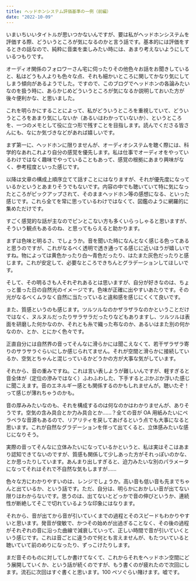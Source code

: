 ```yaml
---
title: ヘッドホンシステム評価基準の一例（前編）
date: "2022-10-09"
---
```


いまいちいいタイトルが思いつかないんですが、要は私がヘッドホンシステムを評価する際、どういうところが気になるのかと言う話です。基本的には評価をするときの話なので、純粋に音楽を楽しみたい時には、あまり考えないようにしているつもりです。

オーディオ関係のフォロワーさん宅に伺ったりその他色々お話をお聞きしていると、私はどうも人よりも色々な点、それも細かいところに関してかなり気にしてしまう傾向があるようでした。ですので、このブログでヘッドホンの各論みたいなのを扱う時に、あらかじめどういうところが気になるか説明しておいた方が後々便利かな、と思いました。

これを明らかにすることによって、私がどういうところを重視していて、どういうところをあまり気にしないか（あるいはわかっていないか）、というところを、一つのメモとして役に立つ形で残すことを目指します。読んでくださる皆さんにも、なにか気づきなどがあれば嬉しいです。

まず第一に、ヘッドホンに限りませんが、オーディオシステムを聴く際には、科学的なあれこれより自分の感覚を優先します。私は仕事でオーディオをやっているわけではなく趣味でやっていることもあって、感覚の根拠にあまり興味がなく、参考程度といった感じです。

以降は文章の構成上順序立てて話すことにはなりますが、それが優先度になっているかというとあまりそうでもないです。内容の中でも聴いていて特に気になったところがピックアップされて、そのままヘッドホン等の感想になる、といった感じです。これら全てを常に思っているわけではなくて、図鑑のように網羅的に集めただけです。

すごく感覚的な話が主なのでピンとこない方も多くいらっしゃると思いますが、そういう観点もあるのね、と思ってもらえると助かります。

まずは色味と明るさ、でしょうか。音を聞いた時になんとなく感じる色ってあると思うのですが、これがなるべく透明で透き通ってる感じに近いほうが嬉しいですね。物によっては黄色かったり白〜青色だったり、はたまた灰色だったりと感じます。これが安定して、必要なところできちんとグラデーションしてほしいです。

そして、その明るさも人それぞれあるとは思いますが、自分が好きなのは、ちょっと曇った日の自然光のイメージです。色味が正確に出やすいあたりです。その光がなるべくムラなく自然に当たっていると違和感を感じにくくて良いです。

また、質感というのも感じます。ツルツルなのかザラザラなのかということだけではなく、ヌルヌルだったりサラサラだったりなどもありますし、ツルツルは表面を研磨した何かなのか、それとも糸で織った布なのか、あるいはまた別の何かなのか、とか、とにかく色々です。

正直自分には自然界の音ってそんなに滑らかには聞こえなくて、若干ザラザラ寄りのサラサラぐらいにしか感じられてません。それが空間と滑らかに接続しているか、空気とちゃんと混じっているかどうかの方が大事な気がしています。

それから、音の重みですね。これは言い表しようが難しいんですが、軽すぎると音全体が（定位の滲みではなく）ふわふわした、下手するとぷかぷか浮いた感じに聞こえます。音のエネルギー感とも関係するのかもしれませんが。聴いたぞ！って感じが薄れちゃうのかも。

音の厚みみたいなのも、それを構成するのは何なのかはわかりませんが、ありそうです。空気の含み具合とか力み具合とか……？全ての音が OA 用紙みたいにペラペラな音源もあるので、リアリティを戻してあげるという点でも大事になると思います。これが自然なグラデーションを伴って出てくると、立体感みたいな感じになりそう。

実際の音ってそんなに立体みたいになっているかというと、私は実はそこはあまり認知できてないのですが、質感も関係して少しあった方がそれっぽいのかな、とか思ったりしています。あんまり出しすぎると、迫力みたいな別のパラメータになってそれはそれで不自然な気もしますが……

色々な方にわかりやすいのは、レンジでしょうか。高い音も低い音も先までちゃんと出ているか、という話です。ただ、自分は、明らかにおかしい音が出てない限りはわからないです。思うのは、出てないとどっかで音の伸びというか、連続性が断絶してそこで切れているような印象にはなります。

それから、音が出てから音が引いていくまでの過程とそのスピードもわかりやすいと思います。発音が俊敏で、かつその始めが出過ぎることなく、その後の過程がそれぞれの音に沿った曲線で減衰していって、正しい時間で音が引いていくという感じです。これは音ごとに違うので何とも言えませんが、もたついていると聴いていて前のめりになったり、ずっこけたりします。

まだ音そのものに対してしか書けてなくて、これからそれをヘッドホン空間にどう展開していくか、という話が続くのですが、もう書くのが疲れたので次回にします。流石に次回はすぐ書くと思います。100 ペソぐらい賭けます。嘘です。
